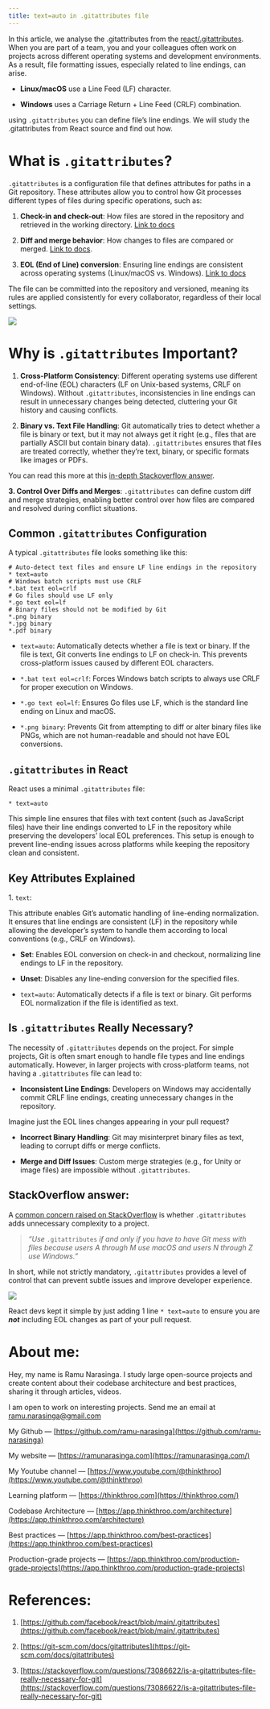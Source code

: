 ```yaml
---
title: text=auto in .gitattributes file
---
```


In this article, we analyse the .gitattributes from the [react/.gitattributes](https://github.com/facebook/react/blob/main/.gitattributes). When you are part of a team, you and your colleagues often work on projects across different operating systems and development environments. As a result, file formatting issues, especially related to line endings, can arise.

* **Linux/macOS** use a Line Feed (LF) character.
    
* **Windows** uses a Carriage Return + Line Feed (CRLF) combination.
    

using `.gitattributes` you can define file’s line endings. We will study the .gitattributes from React source and find out how.

# **What is** `.gitattributes`?

`.gitattributes` is a configuration file that defines attributes for paths in a Git repository. These attributes allow you to control how Git processes different types of files during specific operations, such as:

1. **Check-in and check-out**: How files are stored in the repository and retrieved in the working directory. [Link to docs](https://git-scm.com/docs/gitattributes#_effects)
    
2. **Diff and merge behavior**: How changes to files are compared or merged. [Link to docs](https://git-scm.com/docs/gitattributes#_diff).
    
3. **EOL (End of Line) conversion**: Ensuring line endings are consistent across operating systems (Linux/macOS vs. Windows). [Link to docs](https://git-scm.com/docs/gitattributes#_eol)
    

The file can be committed into the repository and versioned, meaning its rules are applied consistently for every collaborator, regardless of their local settings.

![](https://miro.medium.com/v2/resize:fit:875/1*EgQVYYylY9Qn2h8TY0Dn6A.png)

# **Why is** `.gitattributes` Important?

1. **Cross-Platform Consistency**: Different operating systems use different end-of-line (EOL) characters (LF on Unix-based systems, CRLF on Windows). Without `.gitattributes`, inconsistencies in line endings can result in unnecessary changes being detected, cluttering your Git history and causing conflicts.
    
2. **Binary vs. Text File Handling**: Git automatically tries to detect whether a file is binary or text, but it may not always get it right (e.g., files that are partially ASCII but contain binary data). `.gitattributes` ensures that files are treated correctly, whether they’re text, binary, or specific formats like images or PDFs.
    

You can read this more at this [in-depth Stackoverflow answer](https://stackoverflow.com/questions/73086622/is-a-gitattributes-file-really-necessary-for-git).

**3\. Control Over Diffs and Merges**: `.gitattributes` can define custom diff and merge strategies, enabling better control over how files are compared and resolved during conflict situations.

## **Common** `.gitattributes` Configuration

A typical `.gitattributes` file looks something like this:

```plaintext
# Auto-detect text files and ensure LF line endings in the repository
* text=auto
# Windows batch scripts must use CRLF
*.bat text eol=crlf
# Go files should use LF only
*.go text eol=lf
# Binary files should not be modified by Git
*.png binary
*.jpg binary
*.pdf binary
```

* `text=auto`: Automatically detects whether a file is text or binary. If the file is text, Git converts line endings to LF on check-in. This prevents cross-platform issues caused by different EOL characters.
    
* `*.bat text eol=crlf`: Forces Windows batch scripts to always use CRLF for proper execution on Windows.
    
* `*.go text eol=lf`: Ensures Go files use LF, which is the standard line ending on Linux and macOS.
    
* `*.png binary`: Prevents Git from attempting to diff or alter binary files like PNGs, which are not human-readable and should not have EOL conversions.
    

## `.gitattributes` in React

React uses a minimal `.gitattributes` file:

```plaintext
* text=auto
```

This simple line ensures that files with text content (such as JavaScript files) have their line endings converted to LF in the repository while preserving the developers’ local EOL preferences. This setup is enough to prevent line-ending issues across platforms while keeping the repository clean and consistent.

## **Key Attributes Explained**

1\. `text`:

This attribute enables Git’s automatic handling of line-ending normalization. It ensures that line endings are consistent (LF) in the repository while allowing the developer’s system to handle them according to local conventions (e.g., CRLF on Windows).

* **Set**: Enables EOL conversion on check-in and checkout, normalizing line endings to LF in the repository.
    
* **Unset**: Disables any line-ending conversion for the specified files.
    
* `text=auto`: Automatically detects if a file is text or binary. Git performs EOL normalization if the file is identified as text.
    

## **Is** `.gitattributes` Really Necessary?

The necessity of `.gitattributes` depends on the project. For simple projects, Git is often smart enough to handle file types and line endings automatically. However, in larger projects with cross-platform teams, not having a `.gitattributes` file can lead to:

* **Inconsistent Line Endings**: Developers on Windows may accidentally commit CRLF line endings, creating unnecessary changes in the repository.
    

Imagine just the EOL lines changes appearing in your pull request?

* **Incorrect Binary Handling**: Git may misinterpret binary files as text, leading to corrupt diffs or merge conflicts.
    
* **Merge and Diff Issues**: Custom merge strategies (e.g., for Unity or image files) are impossible without `.gitattributes`.
    

## **StackOverflow answer:**

A [common concern raised on StackOverflow](https://stackoverflow.com/questions/73086622/is-a-gitattributes-file-really-necessary-for-git) is whether `.gitattributes` adds unnecessary complexity to a project.

> *“Use* `.gitattributes` *if and only if you have to have Git mess with files because users A through M use macOS and users N through Z use Windows.”*

In short, while not strictly mandatory, `.gitattributes` provides a level of control that can prevent subtle issues and improve developer experience.

![](https://miro.medium.com/v2/resize:fit:875/1*jSFEa2iNXE1alcXfAslwSQ.png)

React devs kept it simple by just adding 1 line `* text=auto` to ensure you are ***not*** including EOL changes as part of your pull request.

# **About me:**

Hey, my name is Ramu Narasinga. I study large open-source projects and create content about their codebase architecture and best practices, sharing it through articles, videos.

I am open to work on interesting projects. Send me an email at ramu.narasinga@gmail.com

My Github — [https://github.com/ramu-narasinga](https://github.com/ramu-narasinga)

My website — [https://ramunarasinga.com](https://ramunarasinga.com/)

My Youtube channel — [https://www.youtube.com/@thinkthroo](https://www.youtube.com/@thinkthroo)

Learning platform — [https://thinkthroo.com](https://thinkthroo.com/)

Codebase Architecture — [https://app.thinkthroo.com/architecture](https://app.thinkthroo.com/architecture)

Best practices — [https://app.thinkthroo.com/best-practices](https://app.thinkthroo.com/best-practices)

Production-grade projects — [https://app.thinkthroo.com/production-grade-projects](https://app.thinkthroo.com/production-grade-projects)

# **References:**

1. [https://github.com/facebook/react/blob/main/.gitattributes](https://github.com/facebook/react/blob/main/.gitattributes)
    
2. [https://git-scm.com/docs/gitattributes](https://git-scm.com/docs/gitattributes)
    
3. [https://stackoverflow.com/questions/73086622/is-a-gitattributes-file-really-necessary-for-git](https://stackoverflow.com/questions/73086622/is-a-gitattributes-file-really-necessary-for-git)
    

